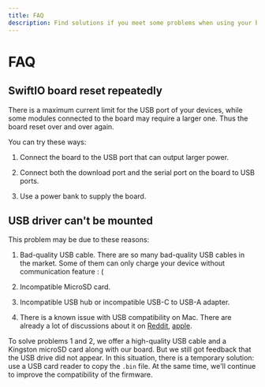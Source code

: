 ```yaml
---
title: FAQ
description: Find solutions if you meet some problems when using your board.
---
```


# FAQ

## SwiftIO board reset repeatedly

There is a maximum current limit for the USB port of your devices, while some modules connected to the board may require a larger one. Thus the board reset over and over again.

You can try these ways:

1. Connect the board to the USB port that can output larger power.‌

2. Connect both the download port and the serial port on the board to USB ports.

3. Use a power bank to supply the board.

## USB driver can't be mounted

This problem may be due to these reasons:

1. Bad-quality USB cable. There are so many bad-quality USB cables in the market. Some of them can only charge your device without communication feature : (

2. Incompatible MicroSD card.

3. Incompatible USB hub or incompatible USB-C to USB-A adapter.

4. There is a known issue with USB compatibility on Mac. There are already a lot of discussions about it on [Reddit](https://www.reddit.com/r/mac/comments/gp5b1z/usb_20_issues_on_new_macbook_pro_13_2020/), [apple](https://discussions.apple.com/thread/251356598).

To solve problems 1 and 2, we offer a high-quality USB cable and a Kingston microSD card along with our board. But we still got feedback that the USB drive did not appear. In this situation, there is a temporary solution: use a USB card reader to copy the `.bin` file. At the same time, we'll continue to improve the compatibility of the firmware.
